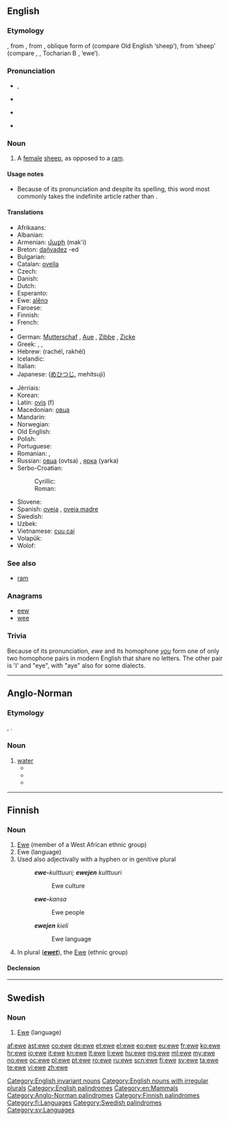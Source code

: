 {{also|Ewe|éwé}}
==English==
{{wikipedia|Sheep}}

===Etymology===
{{etyl|enm}}, from {{etyl|ang}} {{term|eowu|ēowu|lang=ang}}, from {{etyl|gem-pro|en}} {{recons|awjōs|lang=gem-pro}}, oblique form of {{proto|gem-pro|title=|awiz}} (compare Old English {{term|eow|lang=ang}} ‘sheep’), from {{etyl|ine-pro|en}} {{recons|h₂ówis|lang=ine-pro}} ‘sheep’ (compare {{etyl|sga|-}} {{term|oí|lang=sga}}, {{etyl|la|-}} {{term|ovis|lang=la}}, Tocharian B {{term|aw|ā(<sub>u</sub>)w|lang=txb}}, {{etyl|lt|-}} {{term|avis|avìs|lang=lt}} ‘ewe’).

===Pronunciation===
* {{IPA|/juː/}}, {{X-SAMPA|/ju:/}}
* {{rhymes|uː}}
* {{homophones|u|yew|you}} {{qualifier|in all dialects}}
* {{homophones|hew|hue}} {{qualifier|in h-dropping dialects}}

===Noun===
{{en-noun|pl2=ewe}}

# A [[female]] [[sheep]], as opposed to a [[ram]].

====Usage notes====
* Because of its pronunciation and despite its spelling, this word most commonly takes the indefinite article {{term|a}} rather than {{term|an}}.

====Translations====
{{trans-top|female sheep}}
* Afrikaans: {{t+|af|skaapooi}}
* Albanian: {{t-|sq|dele|xs=Albanian}}
* Armenian: [[մաքի]] (mak'i)
* Breton: [[dañvadez]] {{f}} -ed {{p}}
* Bulgarian: {{t+|bg|овца|f|sc=Cyrl}}
* Catalan: [[ovella]] {{f}}
* Czech: {{t+|cs|ovce|f}}
* Danish: {{t-|da|moderfår}}
* Dutch: {{t+|nl|ooi|f}}
* Esperanto: {{t-|eo|ŝafino|xs=Esperanto}}
* Ewe: [[alẽnɔ]]
* Faroese: {{t-|fo|ær|f|xs=Faroese}}
* Finnish: {{t+|fi|uuhi}}
* French: {{t+|fr|brebis|f}}
* {{trreq|Georgian}}
* German: [[Mutterschaf]] {{n}}, [[Aue]] {{f}}, [[Zibbe]] {{f}}, [[Zicke]] {{f}}
* Greek: {{t+|el|προβατίνα|f|tr=provatína}}, {{t+|el|αρνάδα|f|tr=arnáda}}, {{t+|el|αμνάδα|f|tr=amnáda}}
* Hebrew: {{t+|he|רחל|f}} (rachél, rakhél)
* Icelandic: {{t+|is|ær|f}}
* Italian: {{t+|it|pecora|f}}
* Japanese: {{t-|ja|牝羊, 雌羊}} ([[めひつじ]], mehitsuji)
{{trans-mid}}
* Jèrriais: {{tø|roa-jer|brébis|f}}
* Korean: {{t-|ko|암양|tr=amʹyang|sc=Kore}}
* Latin: [[ovis]] (f)
* Macedonian: [[овца]] {{f}}
* Mandarin: {{t|cmn|母羊|tr=mǔyáng|sc=Hani}}
* Norwegian: {{t-|no|søye|c}}
* Old English: {{t-|ang|eowu|alt=ēowu|xs=Old English}}
* Polish: {{t+|pl|owca|f}}
* Portuguese: {{t+|pt|ovelha|f}}
* Romanian: {{t+|ro|oaie|f}}, {{t-|ro|oiţă|f}}
* Russian: [[овца]] (ovtsa) {{f}}, [[ярка]] (yarka) {{f}}
* Serbo-Croatian:
*: Cyrillic: {{t-|sh|овца|f|alt=о́вца}}
*: Roman: {{t-|sh|ovca|f|alt=óvca}}
* Slovene: {{t+|sl|ovca|f}}
* Spanish: [[oveja]] {{f}}, [[oveja madre]] {{f}}
* Swedish: {{t+|sv|tacka|c}}
* Uzbek: {{t-|uz|sovliq}}
* Vietnamese: [[cuu cai]]
* Volapük: {{t+|vo|jijip|xs=Volapük}}
* Wolof: {{t-|wo|xar mu jigéen}}
{{trans-bottom}}

===See also===
* [[ram]]

===Anagrams===
* [[eew]]
* [[wee]]

===Trivia===
Because of its pronunciation, ''ewe'' and its homophone ''[[you]]'' form one of only two homophone pairs in modern English that share no letters. The other pair is 'I' and "eye", with "aye" also for some dialects.

[[Category:English invariant nouns]]
[[Category:English nouns with irregular plurals]]
[[Category:English palindromes]]
[[Category:en:Mammals]]

----

==Anglo-Norman==

===Etymology===
{{etyl|fro|xno}} {{term|eve|lang=fro}}, {{etyl|la|xno}} {{term|aqua|lang=la}}.

===Noun===
{{xno-noun|f}}

# [[water]]
#* {{quote-book||passage=E caunt ele estoyt de tut chargé<br>La '''ewe''' vint curant a grant plenté.|translation=And when it [the Ark] was fully loaded<br> the waters ran high and fast.|title=Holkham Bible}}
#* {{quote-book|circa 1170|title=[http://books.google.fr/books?id=ZNMTAAAAYAAJ&printsec=frontcover&dq=editions:FXZpAAAAIAAJ&hl=fr&ei=LYqXTY2OGYGmhAfQhJTWBQ&sa=X&oi=book_result&ct=result&resnum=1&ved=0CCsQ6AEwAA#v=onepage&q&f=false Le Roman de Rou]|author=[[w:Wace|Wace]]|passage=L'ewe est bele e parfond qui en la cité cort|translation=The water which runs through the city is beautiful and deep}}
#* {{quote-book|year=circa 1200|author=[[wikipedia:Marie de France|Marie de France]]|title=[[w:Lais of Marie de France|Guigemar]]|passage=En bacins d'or '''ewe''' aporterent|translation=They brought water in basins made of gold}}

[[Category:Anglo-Norman palindromes]]

----

==Finnish==

===Noun===
{{fi-noun}}

# [[Ewe]] (member of a West African ethnic group)
# Ewe (language)
# Used also adjectivally with a hyphen or in genitive plural
#: '''''ewe-'''kulttuuri; '''ewejen''' kulttuuri''
#:: Ewe culture
#: '''''ewe-'''kansa''
#:: Ewe people
#: '''''ewejen''' kieli''
#:: Ewe language
# In plural ('''''[[ewet]]'''''), the [[Ewe]] (ethnic group)

====Declension====
{{fi-decl-valo|ew|||e|ä}}

[[Category:Finnish palindromes]]
[[Category:fi:Languages]]

----

==Swedish==

===Noun===
{{sv-noun|g=c}}

# [[Ewe]] (language)

{{tbot entry|Swedish|Ewe|2008|April|sv}}

[[Category:Swedish palindromes]]
[[Category:sv:Languages]]

[[af:ewe]]
[[ast:ewe]]
[[co:ewe]]
[[de:ewe]]
[[et:ewe]]
[[el:ewe]]
[[eo:ewe]]
[[eu:ewe]]
[[fr:ewe]]
[[ko:ewe]]
[[hr:ewe]]
[[io:ewe]]
[[it:ewe]]
[[kn:ewe]]
[[lt:ewe]]
[[li:ewe]]
[[hu:ewe]]
[[mg:ewe]]
[[ml:ewe]]
[[my:ewe]]
[[no:ewe]]
[[oc:ewe]]
[[pl:ewe]]
[[pt:ewe]]
[[ro:ewe]]
[[ru:ewe]]
[[scn:ewe]]
[[fi:ewe]]
[[sv:ewe]]
[[ta:ewe]]
[[te:ewe]]
[[vi:ewe]]
[[zh:ewe]]